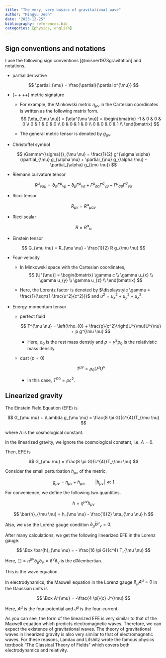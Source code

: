 ```yaml
---
title: "The very, very basics of gravitational wave"
author: "Mingyu Jeon"
date: "2023-12-25"
bibliography: references.bib
categories: [physics, english]
---
```


## Sign conventions and notations

I use the following sign conventions [@misner1973gravitation] and notations.

- partial derivative

$$
\partial_{\mu} = \frac{\partial}{\partial x^{\mu}}
$$

- $(- + + +)$ metric signature

    - For example, the Minkowski metric $\eta_{\mu \nu}$ in the Cartesian coordinates is written as the following matrix form.
$$
[\eta_{\mu \nu}] = [\eta^{\mu \nu}] = \begin{bmatrix}
-1 & 0 & 0 & 0 \\
0 & 1 & 0 & 0 \\
0 & 0 & 1 & 0 \\
0 & 0 & 0 & 1 \\
\end{bmatrix}
$$

    - The general metric tensor is denoted by $g_{\mu \nu}$.

- Christoffel symbol

$$
\Gamma^{\sigma}{}_{\mu \nu} = \frac{1}{2} g^{\sigma \alpha}(\partial_{\mu} g_{\alpha \nu} + \partial_{\nu} g_{\alpha \mu} - \partial_{\alpha} g_{\mu \nu})
$$

- Riemann curvature tensor

$$
R^{\mu}{}_{\nu \alpha \beta} = \partial_{\alpha} \Gamma^{\mu}{}_{\nu \beta} - \partial_{\beta} \Gamma^{\mu}{}_{\nu \alpha} + \Gamma^{\mu}{}_{\sigma \alpha}\Gamma^{\sigma}{}_{\nu \beta} - \Gamma^{\mu}{}_{\sigma \beta}\Gamma^{\sigma}{}_{\nu \alpha}
$$

- Ricci tensor

$$
R_{\mu \nu} = R^{\alpha}{}_{\mu \alpha \nu}
$$

- Ricci scalar

$$
R = R^{\alpha}{}_{\alpha}
$$

- Einstein tensor

$$
G_{\mu \nu} = R_{\mu \nu} - \frac{1}{2} R g_{\mu \nu}
$$

- Four-velocity

    - In Minkowski space with the Cartesian coordinates,
$$
[U^{\mu}] = \begin{bmatrix}
\gamma c \\
\gamma u_{x} \\ 
\gamma u_{y} \\ 
\gamma u_{z} \\
\end{bmatrix}
$$

    - Here, the Lorentz factor is denoted by $\displaystyle \gamma = \frac{1}{\sqrt{1-\frac{u^2}{c^2}}}$ and $u^2 = u_{x}^2 + u_{y}^2 + u_{z}^2$.

- Energy-momentum tensor

    - perfect fluid

        $$
        T^{\mu \nu} = \left(\rho_{0} + \frac{p}{c^2}\right)U^{\mu}U^{\nu} + p g^{\mu \nu}
        $$

        - Here, $\rho_{0}$ is the rest mass denstiy and $\rho = \gamma^2 \rho_{0}$ is the relativistic mass density.

    - dust ($p=0$)

        $$
        T^{\mu \nu} = \rho_{0} U^{\mu}U^{\nu}
        $$

        - In this case, $T^{00} = \rho c^2$.


## Linearized gravity

The Einstein Field Equation (EFE) is

$$
G_{\mu \nu} + \Lambda g_{\mu \nu} = \frac{8 \pi G}{c^{4}}T_{\mu \nu}
$$

where $\Lambda$ is the cosmological constant.

In the linearized gravity, we ignore the cosmological constant, i.e. $\Lambda = 0$.

Then, EFE is

$$
G_{\mu \nu} = \frac{8 \pi G}{c^{4}}T_{\mu \nu}
$$

Consider the small perturbation $h_{\mu \nu}$ of the metric.

$$
g_{\mu \nu} = \eta_{\mu \nu} + h_{\mu \nu}, \qquad |h_{\mu \nu}| \ll 1
$$

For convenience, we define the following two quantities.

$$
h = \eta^{\mu \nu} h_{\mu \nu}
$$

$$
\bar{h}_{\mu \nu} = h_{\mu \nu} - \frac{1}{2} \eta_{\mu \nu} h
$$

Also, we use the Lorenz gauge condition $\partial_{\mu} \bar{h}^{\mu}{}_{\nu} = 0$.

After many calculations, we get the following linearized EFE in the Lorenz gauge.

$$
\Box \bar{h}_{\mu \nu} = - \frac{16 \pi G}{c^4} T_{\mu \nu}
$$

Here, $\Box = \eta^{\mu \nu}\partial_{\mu}\partial_{\nu} = \partial^{\nu} \partial_{\nu}$ is the d'Alembertian.

This is the wave equation.

In electrodynamics, the Maxwell equation in the Lorenz gauge $\partial_{\mu}A^{\mu}=0$ in the Gaussian units is

$$
\Box A^{\mu} = -\frac{4 \pi}{c} J^{\mu}
$$

Here, $A^{\mu}$ is the four-potential and $J^{\mu}$ is the four-current.

As you can see, the form of the linearized EFE is very similar to that of the Maxwell equation which predicts electromagnetic waves. Therefore, we can expect the existence of gravitational waves. The theory of gravitational waves in linearized gravity is also very similar to that of electromagnetic waves. For these reasons, Landau and Lifshitz wrote the famous physics textbook "The Classical Theory of Fields" which covers both electrodynamics and relativity.